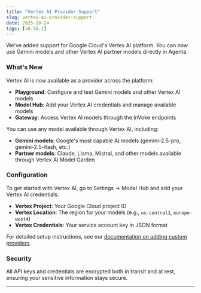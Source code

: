 ```yaml
---
title: "Vertex AI Provider Support"
slug: vertex-ai-provider-support
date: 2025-10-24
tags: [v0.58.1]
---
```



We've added support for Google Cloud's Vertex AI platform. You can now use Gemini models and other Vertex AI partner models directly in Agenta.

### What's New

Vertex AI is now available as a provider across the platform:

- **Playground**: Configure and test Gemini models and other Vertex AI models
- **Model Hub**: Add your Vertex AI credentials and manage available models
- **Gateway**: Access Vertex AI models through the InVoke endpoints

You can use any model available through Vertex AI, including:
- **Gemini models**: Google's most capable AI models (gemini-2.5-pro, gemini-2.5-flash, etc.)
- **Partner models**: Claude, Llama, Mistral, and other models available through Vertex AI Model Garden

### Configuration

To get started with Vertex AI, go to Settings → Model Hub and add your Vertex AI credentials:

- **Vertex Project**: Your Google Cloud project ID
- **Vertex Location**: The region for your models (e.g., `us-central1`, `europe-west4`)
- **Vertex Credentials**: Your service account key in JSON format

For detailed setup instructions, see our [documentation on adding custom providers](/prompt-engineering/playground/custom-providers#configuring-vertex-ai).

### Security

All API keys and credentials are encrypted both in transit and at rest, ensuring your sensitive information stays secure.

---
